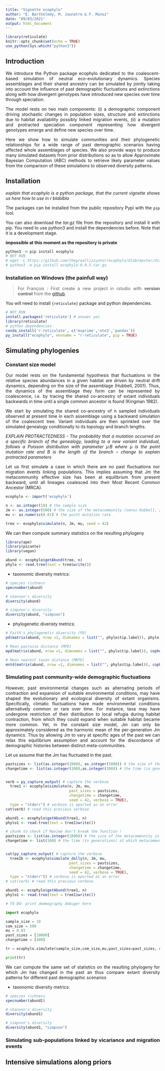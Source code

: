 ```yaml
---
title: "Vignette ecophylo"
author: "E. Barthelemy, M. Jaunatre & F. Munoz"
date: "09/03/2021"
output: html_document
---
```


<style>
body {
text-align: justify}
</style>

```r
library(reticulate)
knitr::opts_chunk$set(echo = TRUE)
use_python(Sys.which("python3"))
```

## Introduction

We introduce the Python package ecophylo dedicated to the coalescent-based simulation of neutral eco-evolutionary dynamics. Species assemblages and their shared ancestry can be simulated by jointly taking into account the influence of past demographic fluctuations and extinctions along with how divergent genotypes have introduced new species over time through speciation.

The model rests on two main components: (i) a demographic component driving stochastic changes in population sizes, structure and extinctions due to habitat availability possibly linked migration events, (ii) a mutation and protracted speciation component representing how divergent genotypes emerge and define new species over time. 

Here we show how to simulate communities and their phylogenetic relationships for a wide range of past demographic scenarios having affected whole assemblages of species. We also provide ways to produce many simulated datasets from prior distributions so as to allow Approximate Bayesian Computation (ABC) methods to retrieve likely parameter values from the comparison of these simulations to observed diversity patterns. 


## Installation

*explain that ecophylo is a python package, that the current vignette shows us here how to use in r blablbla*

The packages can be installed from the public repository Pypi with the `pip` tool.

You can also download the *tar.gz* file from the repository and install it with pip. You need to use python3 and install the dependencies before. Note that it is a development stage.

**impossible at this moment as the repository is private**

```bash
python3 -m pip install ecophylo
# NOT RUN
# wget -L https://github.com/thegreatlizzyator/ecophylo/blob/master/dist/ecophylo-0.0.5.tar.gz
# python3 -m pip install ecophylo-0.0.5.tar.gz
```

### Installation on Windows (the painfull way)

> For François : First create a new project in rstudio with **version control** from the [github](https://github.com/thegreatlizzyator/ecophylo). 

You will need to install `{reticulate}` package and python dependencies.

```r
# NOT RUN
install.packages('reticulate') # answer yes
library(reticulate)
# python dependencies
conda_install('r-reticulate', c('msprime','ete3','pandas'))
py_install("ecophylo", envname = "r-reticulate", pip = TRUE)
```

<!--
### Repo github

### CRAN

-->
## Simulating phylogenies 

### Constant size model

Our model rests on the fundamental hypothesis that fluctuations in the relative species abundances in a given habitat are driven by neutral drift dynamics, depending on the size of the assemblage (Hubbell, 2001). Thus, the dynamics of the assemblage they form can be represented by coalescence, i.e. by tracing the shared co-ancestry of extant individuals backwards in time until a single common ancestor is found (Kingman 1982).

We start by simulating the shared co-ancestry of n sampled individuals observed at present time in each assemblage using a backward simulation of the coalescent tree. Variant individuals are then sprinkled over the simulated genealogy conditionally to its topology and branch lengths. 


*EXPLAIN PROTRACTEDNESS - The probability that a mutation occurred on a specific branch of the genealogy, leading to a new variant individual, follows a Poisson distribution with parameter µ·B where µ is the point mutation rate and B is the length of the branch -- change to explain protracted parameters* 

Let us first simulate a case in which there are no past fluctuations nor migration events linking populations. This implies assuming that Jm the metacommunity effective size has been at equilibrium from present backward, until all lineages coalesced into their Most Recent Common Ancestor (MRCA). 


```r
ecophylo <- import('ecophylo')

n <- as.integer(10) # the sample size
Jm <- as.integer(500) # the size of the metacommunity (sensu Hubbell, 2001)
mu <- as.numeric(0.01) # the point mutation rate

tree <- ecophylo$simulate(n, Jm, mu, seed = 42)
```

We can then compute summary statistics on the resulting phylogeny 

```r
library(ape)
library(picante)
library(vegan)

abund <- ecophylo$getAbund(tree, n)
phylo <- read.tree(text = tree$write())
```

- taxonomic diversity metrics:
```r
# species richness
specnumber(abund)

# shannon's diversity
diversity(abund)

# simpson's diversity
diversity(abund, "simpson") 
```


- phylogenetic diveristy metrics:

```r
# Faith's phylogenetic diversity (PD)
pd(matrix(abund, nrow =1, dimnames = list("", phylo$tip.label)), phylo)[[1]]

# Mean pairwise distance (MPD)
mpd(matrix(abund, nrow =1, dimnames = list("", phylo$tip.label)), cophenetic(phylo))

# Mean nearest taxon distance (MNTD)
mntd(matrix(abund, nrow =1, dimnames = list("", phylo$tip.label)), cophenetic(phylo)) 
```


### Simulating past community-wide demographic fluctuations

However, past environmental changes such as alternating periods of contraction and expansion of suitable environmental conditions, may have shaped the evolutionary and ecological diversity of extant organisms. Specifically, climatic fluctuations have made environmental conditions alternatively common or rare over time. For instance, taxa may have undergone restriction of their distribution to local refugia during habitat contraction, from which they could expand when suitable habitat became more common. Yet, in the constant size model, Jm can only be approximately considered as the harmonic mean of the per-generation Jm dynamics. Thus by allowing Jm  to vary at specific ages of the past we can relax this equilibrium assumption and account for the discordance of demographic histories between distinct meta-communities.


Let us assume that the Jm has fluctuated in the past. 

```r
pastsizes <- list(as.integer(1000), as.integer(5000)) # the size of the metacommunity in the past 
changetime <- list(as.integer(100),as.integer(200)) # the time (in generations) at which metacommunity size has changed


verb = py_capture_output( # capture the verbose
  tree1 <- ecophylo$simulate(n, Jm, mu, 
                             past_sizes = pastsizes, 
                             changetime = changetime, 
                             seed = 42, verbose = TRUE), 
  type = "stderr") # verbose is eported as an error
cat(verb) # read this precious verbose

abund1 <- ecophylo$getAbund(tree1, n)
phylo1 <- read.tree(text = tree1$write())
```

```r
# chunk to check if Maxime don't break the function !
pastsizes <- list(as.integer(1000)) # the size of the metacommunity in the past 
changetime <- list(100) # the time (in generations) at which metacommunity size has changed


cat(py_capture_output( # capture the verbose
  tree1b <- ecophylo$simulate_dolly(n, Jm, mu,
                             past_sizes = pastsizes,
                             changetime = changetime,
                             seed = 42, verbose = TRUE),
  type = "stderr")) # verbose is eported as an error
# cat(verb) # read this precious verbose

abund1 <- ecophylo$getAbund(tree1, n)
phylo1 <- read.tree(text = tree1$write())

# TO DO: print demmography debuger here 
```

```python
import ecophylo 

sample_size = 10
com_size = 500
mu = 0.03
past_sizes = [10000]
changetime = [400]

tr = ecophylo.simulate(sample_size,com_size,mu,past_sizes=past_sizes, changetime=changetime, verbose = False, seed= 42)

print(tr)

```

We can compute the same set of statistics on the resulting phylogeny for which Jm has changed in the past an thus compare extant diversity patterns for different past demographic scenarios

- taxonomic diversity metrics:
```r
# species richness
specnumber(abund1)

# shannon's diversity
diversity(abund1)

# simpson's diversity
diversity(abund1, "simpson") 
```


### Simulating sub-populations linked by vicariance and migration events


## Intensive simulations along priors